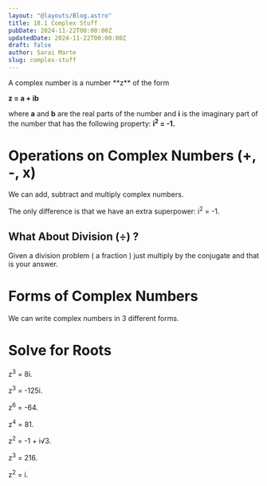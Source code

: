 ```yaml
---
layout: "@layouts/Blog.astro"
title: 18.1 Complex Stuff
pubDate: 2024-11-22T00:00:00Z
updatedDate: 2024-11-22T00:00:00Z
draft: false
author: Sarai Marte
slug: complex-stuff
---
```




<RuleBox>
A complex number is a number **z** of the form 

**z = a + ib**

where **a** and **b** are the real parts of the number and **i** is the imaginary part of the number that has the following property: **i<sup>2</sup> = -1.** 

</RuleBox>

# Operations on Complex Numbers (+, -, x)

We can add, subtract and multiply complex numbers. 

The only difference is that we have an extra superpower: i<sup>2</sup> = -1.

## What About Division (÷) ?

Given a division problem ( a fraction ) just multiply by the conjugate and that is your answer.

# Forms of Complex Numbers 

We can write complex numbers in 3 different forms. 

# Solve for Roots 

z<sup>3</sup> = 8i. 

<Problem n = "1"> <div>z<sup>3</sup> = -125i. </div></Problem>

<Problem n = "2"> <div>z<sup>6</sup> = -64. </div></Problem>

<Problem n = "3"> <div>z<sup>4</sup> = 81. </div></Problem>

<Problem n = "4"> <div>z<sup>2</sup> = -1 + i√3. </div></Problem>

<Problem n = "5"> <div>z<sup>3</sup> = 216. </div></Problem>

<Problem n = "6"> <div>z<sup>2</sup> = i. </div></Problem>
